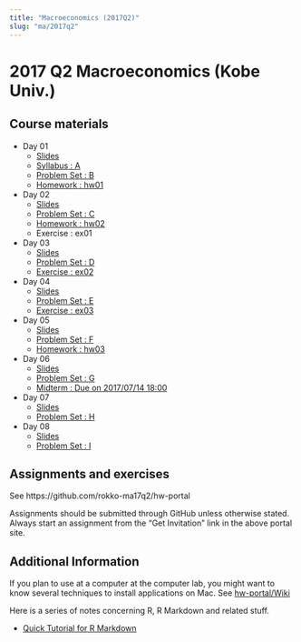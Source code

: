 ```yaml
---
title: "Macroeconomics (2017Q2)"
slug: "ma/2017q2"
---
```


# 2017 Q2 Macroeconomics (Kobe Univ.)

## Course materials

- Day 01
    - [Slides](https://cdn.rawgit.com/rokko-ma17q2/slides/9c6d2de2/day01/day01.html)
    - [Syllabus : A](https://cdn.rawgit.com/rokko-ma17q2/slides/9c6d2de2/handouts/ma17q2-A.pdf)
    - [Problem Set : B](https://cdn.rawgit.com/rokko-ma17q2/slides/9c6d2de2/handouts/ma17q2-B.pdf)
    - [Homework : hw01](https://rawgit.com/rokko-ma17q2/hw01/master/problem.pdf)
- Day 02
    - [Slides](https://rawgit.com/rokko-ma17q2/slides/master/day02/day02.html)
    - [Problem Set : C](https://cdn.rawgit.com/rokko-ma17q2/slides/18d08796/handouts/ma17q2-C.pdf)
    - [Homework : hw02](https://rawgit.com/rokko-ma17q2/hw02/master/problem.pdf)
    - Exercise : ex01
- Day 03
    - [Slides](https://rawgit.com/rokko-ma17q2/slides/master/day03/day03.html)
    - [Problem Set : D](https://cdn.rawgit.com/rokko-ma17q2/slides/57b986a9/handouts/ma17q2-D.pdf)
    - [Exercise : ex02](https://rawgit.com/rokko-ma17q2/ex02/master/problem.pdf)
- Day 04
    - [Slides](https://rawgit.com/rokko-ma17q2/slides/master/day04/day04.html)
    - [Problem Set : E](https://cdn.rawgit.com/rokko-ma17q2/slides/5940815d/handouts/ma17q2-E.pdf)
    - [Exercise : ex03](https://rawgit.com/rokko-ma17q2/ex03/master/problem.pdf)
- Day 05
    - [Slides](https://rawgit.com/rokko-ma17q2/slides/master/day05/day05.html)
    - [Problem Set : F](https://cdn.rawgit.com/rokko-ma17q2/slides/083f938d/handouts/ma17q2-F.pdf)
    - [Homework : hw03](https://cdn.rawgit.com/rokko-ma17q2/hw03/acb91098/problem.pdf)
- Day 06
    - [Slides](https://rawgit.com/rokko-ma17q2/slides/master/day06/day06.html)
    - [Problem Set : G](https://cdn.rawgit.com/rokko-ma17q2/slides/84ff5356/handouts/ma17q2-G.pdf)
    - [Midterm : Due on 2017/07/14 18:00](https://rawgit.com/rokko-ma17q2/mid/master/problem.pdf)
- Day 07
    - [Slides](https://rawgit.com/rokko-ma17q2/slides/master/day07/day07.html)
    - [Problem Set : H](https://cdn.rawgit.com/rokko-ma17q2/slides/0d62501a/handouts/ma17q2-H.pdf)
- Day 08
    - [Slides](https://rawgit.com/rokko-ma17q2/slides/master/day08/day08.html)
    - [Problem Set : I](https://rawgit.com/rokko-ma17q2/slides/master/handouts/ma17q2-I.pdf)


## Assignments and exercises

See https://github.com/rokko-ma17q2/hw-portal

Assignments should be submitted through GitHub unless otherwise stated.
Always start an assignment from the "Get Invitation" link in the above portal site.

## Additional Information

If you plan to use at a computer at the computer lab, you might want to 
know several techniques to install applications on Mac. See [hw-portal/Wiki](https://github.com/rokko-ma17q2/hw-portal/wiki)


Here is a series of notes concerning R, R Markdown and related stuff.

* [Quick Tutorial for R Markdown](https://cdn.rawgit.com/kenjisato/tips/2e4d7a9d/rmarkdown-basic/basic.html)

